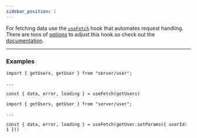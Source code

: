 ```yaml
---
sidebar_position: 1
---
```


For fetching data use the [`useFetch`](/documentation/04-react/02-core/use-fetch.mdx) hook that automates request
handling. There are tons of [options](/documentation/04-react/02-core/use-fetch.mdx#options) to adjust this hook so check
out the [documentation](/documentation/04-react/02-core/use-fetch.mdx).

---

### Examples

```tsx
import { getUsers, getUser } from "server/user";

...

const { data, error, loading } = useFetch(getUsers)

```

```tsx
import { getUsers, getUser } from "server/user";

...

const { data, error, loading } = useFetch(getUser.setParams({ userId: 1 }))

```
